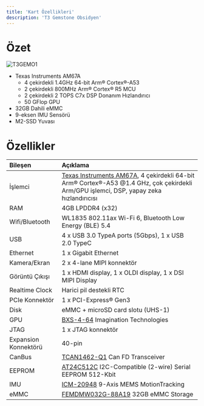 ```yaml
---
title: 'Kart Özellikleri'
description: 'T3 Gemstone Obsidyen'
---
```


# Özet

<Frame>
  <img src="/images/t3-gem-o1-board.png" alt="T3GEMO1" />
</Frame>

* Texas Instruments AM67A
  - 4 çekirdekli 1.4GHz 64-bit Arm® Cortex®-A53
  - 2 çekirdekli 800MHz Arm® Cortex® R5 MCU
  - 2 çekirdekli 2 TOPS C7x DSP Donanım Hızlandırıcı
  - 50 GFlop GPU
* 32GB Dahili eMMC
* 9-eksen IMU Sensörü
* M2-SSD Yuvası

# Özellikler

| Bileşen               | Açıklama                               |
| :-------------------- | :------------------------------------- |
| İşlemci               | [Texas Instruments AM67A](https://www.ti.com/product/AM67A), 4 çekirdekli 64-bit Arm® Cortex®-A53 @1.4 GHz, çok çekirdekli Arm/GPU işlemci, DSP, yapay zeka hızlandırıcısı |
| RAM                   | 4GB LPDDR4 (x32)                       |
| Wifi/Bluetooth        | WL1835 802.11ax Wi-Fi 6, Bluetooth Low Energy (BLE) 5.4  |
| USB                   | 4 x USB 3.0 TypeA ports (5Gbps), 1 x USB 2.0 TypeC |
| Ethernet              | 1 x Gigabit Ethernet                   |
| Kamera/Ekran          | 2 x 4-lane MIPI konnektör              |
| Görüntü Çıkışı        | 1 x HDMI display, 1 x OLDI display, 1 x DSI MIPI Display |
| Realtime Clock        | Harici pil destekli RTC                |
| PCIe Konnektör        | 1 x PCI-Express® Gen3                  |
| Disk                  | eMMC + microSD card slotu (UHS-1)      |
| GPU                   | [BXS-4-64](https://www.imaginationtech.com/product/img-bxs-4-64-mc1/) Imagination Technologies |
| JTAG                  | 1 x JTAG konnektör                     |
| Expansion Konnektörü  | 40-pin                                 |
| CanBus                | [TCAN1462-Q1](https://www.ti.com/lit/ds/symlink/tcan1462-q1.pdf) Can FD Transceiver         |
| EEPROM                | [AT24C512C](https://ww1.microchip.com/downloads/en/devicedoc/atmel-8720-seeprom-at24c512c-datasheet.pdf) I2C-Compatible (2-wire) Serial EEPROM 512-Kbit |
| IMU                   | [ICM-20948](https://invensense.tdk.com/products/motion-tracking/9-axis/icm-20948/) 9-Axis MEMS MotionTracking |
| eMMC                  | [FEMDMW032G-88A19](https://lcsc.com/datasheet/lcsc_datasheet_2409241206_FORESEE-FEMDMW032G-88A19_C3249969.pdf) 32GB eMMC Storage |
